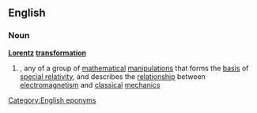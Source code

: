 ==English==
===Noun===
{{wikipedia}}
'''[[Lorentz]] [[transformation]]'''
#{{mathematics}},{{physics}} any of a group of [[mathematical]] [[manipulation]]s that forms the [[basis]] of [[special relativity]], and describes the [[relationship]] between [[electromagnetism]] and [[classical]] [[mechanics]]

[[Category:English eponyms]]<!--SOED-->